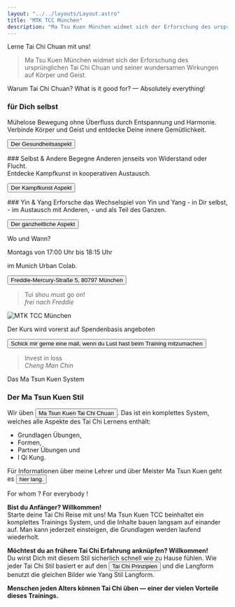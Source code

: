 ```yaml
---
layout: "../../layouts/Layout.astro"
title: "MTK TCC München"
description: "Ma Tsu Kuen München widmet sich der Erforschung des ursprünglichen Tai Chi Chuan und seiner wundersamen Wirkungen auf Körper und Geist "
---
```


<CurvedHeadline tag="h2" direction="R2L" type="smile" offset="0" class="fill-terracotta">Lerne Tai Chi Chuan mit uns!</CurvedHeadline>

> Ma Tsu Kuen München widmet sich der Erforschung des ursprünglichen Tai Chi Chuan
> und seiner wundersamen Wirkungen auf Körper und Geist. 

<CurvedHeadline tag="h2" type="slope" direction="R2L" offset="0" class=" fill-terracotta">Warum Tai Chi Chuan?</CurvedHeadline>
<CurvedHeadline tag="h3" type="quarter" direction="R2L" offset="-20" class="fill-lazuli">What is it good for? — Absolutely everything!</CurvedHeadline>

<div class="cards">
<div class="card">

### für Dich selbst
Mühelose Bewegung ohne Überfluss durch Entspannung und Harmonie. <br/>
Verbinde Körper und Geist und entdecke Deine innere Gemütlichkeit.

<Button  href="./taichi#health-aspect" >Der Gesundheitsaspekt</Button>
</div>
<div class="card">
### Selbst & Andere
Begegne Anderen jenseits von Widerstand oder Flucht.<br/>
Entdecke Kampfkunst in kooperativen Austausch.

<Button  href="./taichi#martial-aspect">Der Kampfkunst Aspekt</Button>
</div>
<div class="card">
### Yin & Yang
Erforsche das Wechselspiel von Yin und Yang 
- in Dir selbst,
- im Austausch mit Anderen,
- und als Teil des Ganzen.

<Button  href="./taichi#holistic-aspect">Der ganzheitliche Aspekt</Button>
</div>
</div>

<CurvedHeadline tag="h2" type="frown" direction="L2R" offset="-80" class="fill-terracotta ">Wo und Wann?</CurvedHeadline>

<span class="block text-xl font-bold text-terracotta">Montags von 17:00 Uhr bis 18:15 Uhr </span>

<span class="block text-xl font-bold text-lazuli">im Munich Urban Colab.</span>

<Button href="https://g.co/kgs/bQc3c1g" target="_blank" class="">Freddie-Mercury-Straße 5, 80797 München</Button>

> Tui shou must go on! <br /> _frei nach Freddie_

![MTK TCC München](../../img/MucUrbColabMap.jpg)

Der Kurs wird vorerst auf Spendenbasis angeboten

<Button class="py-4 my-4 px-8 rounded-full" href="#contact">Schick mir gerne eine mail, wenn du Lust hast beim Training mitzumachen</Button> 

> Invest in loss <br /> _Cheng Man Chin_

<CurvedHeadline tag="h3" type="kicker" direction="R2L" offset="0" class="fill-lazuli">Das Ma Tsun Kuen System</CurvedHeadline>

### Der Ma Tsun Kuen Stil
Wir üben <Button href="./matsunkeun" class="bg-terracotta">Ma Tsun Kuen Tai Chi Chuan</Button>. Das ist ein komplettes System, welches alle Aspekte des Tai Chi Lernens enthält:
- Grundlagen Übungen,
- Formen,
- Partner Übungen und
- I Qi Kung.

Für Informationen über meine Lehrer und über Meister Ma Tsun Kuen geht es <Button href="./about"> hier lang.</Button>




<CurvedHeadline tag="h2" type="wave" direction="R2L" offset="-20" class=" fill-terracotta">For whom ? For everybody !</CurvedHeadline>

**Bist du Anfänger? Willkommen!**<br/>
Starte deine Tai Chi Reise mit uns! Ma Tsun Kuen TCC beinhaltet ein komplettes Trainings System, und die Inhalte bauen langsam auf einander auf. Man kann jederzeit einsteigen, die Grundlagen werden laufend wiederholt.

**Möchtest du an frühere Tai Chi Erfahrung anknüpfen? Willkommen!**<br/>
Du wirst Dich mit diesem Stil sicherlich schnell wie zu Hause fühlen. Wie jeder Tai Chi Stil basiert er auf den <Button href="./taichi#Tai-Chi-Prinzipien">Tai Chi Prinzipien</Button> und die Langform benutzt die gleichen Bilder wie Yang Stil Langform.

**Menschen jeden Alters können Tai Chi üben — einer der vielen Vorteile dieses Trainings.**<br/>

